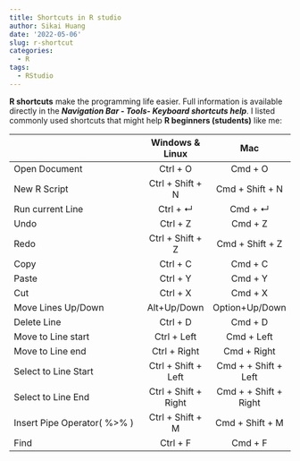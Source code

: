 ```yaml
---
title: Shortcuts in R studio
author: Sikai Huang
date: '2022-05-06'
slug: r-shortcut
categories:
  - R
tags:
  - RStudio
---
```


**R shortcuts** make the programming life easier. Full information is available directly in the ***Navigation Bar - Tools- Keyboard shortcuts help***. I listed commonly used shortcuts that might help **R beginners (students)** like me:

|                  |  Windows & Linux| Mac|
|:-----------------|:----:|:---:|
|Open Document        | Ctrl + O|   Cmd + O| 
|New R Script         | Ctrl + Shift + N|   Cmd + Shift + N|
|Run current Line   | Ctrl +  ↵|   Cmd + ↵|  
|Undo       | Ctrl + Z|   Cmd + Z|  
|Redo         | Ctrl + Shift + Z|   Cmd + Shift + Z|  
|Copy   | Ctrl + C|   Cmd + C|  
|Paste       | Ctrl + Y|   Cmd + Y|  
|Cut   | Ctrl + X|   Cmd + X|  
|Move Lines Up/Down         | Alt+Up/Down|   Option+Up/Down|
|Delete Line       | Ctrl + D|   Cmd + D|
|Move to Line start         | Ctrl + Left|   Cmd + Left|  
|Move to Line end         | Ctrl + Right|   Cmd + Right|  
|Select to Line Start        | Ctrl + Shift + Left|   Cmd + + Shift + Left|  
|Select to Line End        | Ctrl + Shift + Right|   Cmd + + Shift + Right|
|Insert Pipe Operator( %>% )   | Ctrl + Shift + M|   Cmd + Shift + M| 
|Find   | Ctrl + F|   Cmd + F| 

